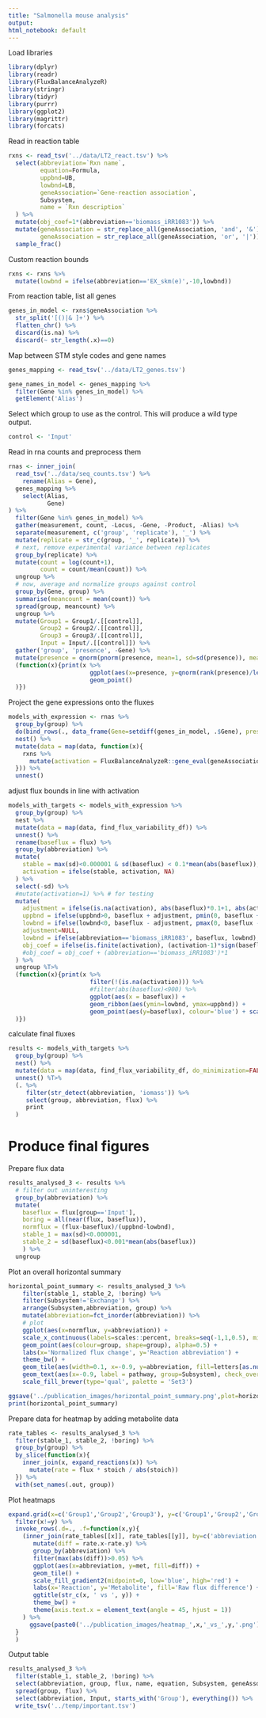 ```yaml
---
title: "Salmonella mouse analysis"
output:
html_notebook: default
---
```


Load libraries
```r
library(dplyr)
library(readr)
library(FluxBalanceAnalyzeR)
library(stringr)
library(tidyr)
library(purrr)
library(ggplot2)
library(magrittr)
library(forcats)
```

Read in reaction table
```r
rxns <- read_tsv('../data/LT2_react.tsv') %>%
  select(abbreviation=`Rxn name`,
         equation=Formula,
         uppbnd=UB,
         lowbnd=LB,
         geneAssociation=`Gene-reaction association`,
         Subsystem,
         name = `Rxn description`
  ) %>%
  mutate(obj_coef=1*(abbreviation=='biomass_iRR1083')) %>%
  mutate(geneAssociation = str_replace_all(geneAssociation, 'and', '&'),
         geneAssociation = str_replace_all(geneAssociation, 'or', '|')) %>%
  sample_frac()

```

Custom reaction bounds
```r
rxns <- rxns %>%
  mutate(lowbnd = ifelse(abbreviation=='EX_skm(e)',-10,lowbnd))
```

From reaction table, list all genes
```r
genes_in_model <- rxns$geneAssociation %>%
  str_split('[()|& ]+') %>%
  flatten_chr() %>%
  discard(is.na) %>%
  discard(~ str_length(.x)==0)
```

Map between STM style codes and gene names
```r
genes_mapping <- read_tsv('../data/LT2_genes.tsv')

gene_names_in_model <- genes_mapping %>%
  filter(Gene %in% genes_in_model) %>%
  getElement('Alias')
```

Select which group to use as the control. This will produce a wild type output.
```r
control <- 'Input'
```

Read in rna counts and preprocess them
```r
rnas <- inner_join(
  read_tsv('../data/seq_counts.tsv') %>%
    rename(Alias = Gene),
  genes_mapping %>%
    select(Alias,
           Gene)
) %>%
  filter(Gene %in% genes_in_model) %>%
  gather(measurement, count, -Locus, -Gene, -Product, -Alias) %>%
  separate(measurement, c('group', 'replicate'), '_') %>%
  mutate(replicate = str_c(group, '_', replicate)) %>%
  # next, remove experimental variance between replicates
  group_by(replicate) %>%
  mutate(count = log(count+1),
         count = count/mean(count)) %>%
  ungroup %>%
  # now, average and normalize groups against control
  group_by(Gene, group) %>%
  summarise(meancount = mean(count)) %>%
  spread(group, meancount) %>%
  ungroup %>%
  mutate(Group1 = Group1/.[[control]],
         Group2 = Group2/.[[control]],
         Group3 = Group3/.[[control]],
         Input = Input/.[[control]]) %>%
  gather('group', 'presence', -Gene) %>% 
  mutate(presence = qnorm(pnorm(presence, mean=1, sd=sd(presence)), mean=1, sd=0.2)) %T>%
  (function(x){print(x %>%
                       ggplot(aes(x=presence, y=qnorm(rank(presence)/length(presence)))) +
                       geom_point()
  )})
```

Project the gene expressions onto the fluxes
```r
models_with_expression <- rnas %>%
  group_by(group) %>%
  do(bind_rows(., data_frame(Gene=setdiff(genes_in_model, .$Gene), presence=NA, group=.$group[1]))) %>%
  nest() %>%
  mutate(data = map(data, function(x){
    rxns %>%
      mutate(activation = FluxBalanceAnalyzeR::gene_eval(geneAssociation, x$Gene, x$presence))
  })) %>%
  unnest()
```

adjust flux bounds in line with activation
```r
models_with_targets <- models_with_expression %>%
  group_by(group) %>%
  nest %>%
  mutate(data = map(data, find_flux_variability_df)) %>%
  unnest() %>%
  rename(baseflux = flux) %>%
  group_by(abbreviation) %>%
  mutate(
    stable = max(sd)<0.000001 & sd(baseflux) < 0.1*mean(abs(baseflux)),
    activation = ifelse(stable, activation, NA)
  ) %>%
  select(-sd) %>%
  #mutate(activation=1) %>% # for testing
  mutate(
    adjustment = ifelse(is.na(activation), abs(baseflux)*0.1+1, abs(activation-1)*abs(baseflux)*0.1+1),
    uppbnd = ifelse(uppbnd>0, baseflux + adjustment, pmin(0, baseflux + adjustment)),
    lowbnd = ifelse(lowbnd<0, baseflux - adjustment, pmax(0, baseflux - adjustment)),
    adjustment=NULL,
    lowbnd = ifelse(abbreviation=='biomass_iRR1083', baseflux, lowbnd),
    obj_coef = ifelse(is.finite(activation), (activation-1)*sign(baseflux), 0)
    #obj_coef = obj_coef + (abbreviation=='biomass_iRR1083')*1
  ) %>%
  ungroup %T>%
  (function(x){print(x %>%
                       filter(!(is.na(activation))) %>%
                       #filter(abs(baseflux)<900) %>%
                       ggplot(aes(x = baseflux)) + 
                       geom_ribbon(aes(ymin=lowbnd, ymax=uppbnd)) + 
                       geom_point(aes(y=baseflux), colour='blue') + scale_y_continuous(trans = scales::trans_new('cbrt', function(x){sign(x)*abs(x)^(1/3)}, function(x){x^3}))
  )})
```

calculate final fluxes
```r
results <- models_with_targets %>%
  group_by(group) %>%
  nest() %>%
  mutate(data = map(data, find_flux_variability_df, do_minimization=FALSE)) %>%
  unnest() %T>%
  (. %>%
     filter(str_detect(abbreviation, 'iomass')) %>%
     select(group, abbreviation, flux) %>% 
     print
  )
```

Produce final figures
=====================

Prepare flux data
```r
results_analysed_3 <- results %>%
  # filter out uninteresting
  group_by(abbreviation) %>%
  mutate(
    baseflux = flux[group=='Input'],
    boring = all(near(flux, baseflux)),
    normflux = (flux-baseflux)/(uppbnd-lowbnd),
    stable_1 = max(sd)<0.000001,
    stable_2 = sd(baseflux)<0.001*mean(abs(baseflux))
    ) %>%
  ungroup
```

Plot an overall horizontal summary
```r
horizontal_point_summary <- results_analysed_3 %>%
    filter(stable_1, stable_2, !boring) %>%
    filter(Subsystem!='Exchange') %>%
    arrange(Subsystem,abbreviation, group) %>%
    mutate(abbreviation=fct_inorder(abbreviation)) %>%
    # plot
    ggplot(aes(x=normflux, y=abbreviation)) + 
    scale_x_continuous(labels=scales::percent, breaks=seq(-1,1,0.5), minor_breaks=seq(-1,1,0.25), limits=c(-4,1), trans = scales::trans_new('cbrt', function(x){sign(x)*abs(x)^(1/3)}, function(x){x^3})) +
    geom_point(aes(colour=group, shape=group), alpha=0.5) +
    labs(x='Normalized flux change', y='Reaction abbreviation') +
    theme_bw() + 
    geom_tile(aes(width=0.1, x=-0.9, y=abbreviation, fill=letters[as.numeric(as.factor(Subsystem)) %% 8+1]), show.legend = FALSE, alpha=0.2) +
    geom_text(aes(x=-0.9, label = pathway, group=Subsystem), check_overlap=TRUE, data=(. %>% group_by(Subsystem) %>% mutate(pathway = ifelse(abbreviation==nth(abbreviation,round(n()/2)),Subsystem,NA))), hjust=1, alpha=0.5, size=2.5) +
    scale_fill_brewer(type='qual', palette = 'Set3')

ggsave('../publication_images/horizontal_point_summary.png',plot=horizontal_point_summary)
print(horizontal_point_summary)
```

Prepare data for heatmap by adding metabolite data
```r
rate_tables <- results_analysed_3 %>%
  filter(stable_1, stable_2, !boring) %>%
  group_by(group) %>%
  by_slice(function(x){
    inner_join(x, expand_reactions(x)) %>%
      mutate(rate = flux * stoich / abs(stoich))
  }) %>%
  with(set_names(.out, group))
```

Plot heatmaps
```r
expand.grid(x=c('Group1','Group2','Group3'), y=c('Group1','Group2','Group3','Input'), stringsAsFactors = FALSE) %>%
  filter(x!=y) %>%
  invoke_rows(.d=., .f=function(x,y){
    (inner_join(rate_tables[[x]], rate_tables[[y]], by=c('abbreviation', 'met')) %>%
       mutate(diff = rate.x-rate.y) %>%
       group_by(abbreviation) %>%
       filter(max(abs(diff))>0.05) %>%
       ggplot(aes(x=abbreviation, y=met, fill=diff)) + 
       geom_tile() +
       scale_fill_gradient2(midpoint=0, low='blue', high='red') + 
       labs(x='Reaction', y='Metabolite', fill='Raw flux difference') +
       ggtitle(str_c(x, ' vs ', y)) +
       theme_bw() + 
       theme(axis.text.x = element_text(angle = 45, hjust = 1))
    ) %>%
      ggsave(paste0('../publication_images/heatmap_',x,'_vs_',y,'.png'),.)
  }
  )
```

Output table
```r
results_analysed_3 %>%
  filter(stable_1, stable_2, !boring) %>%
  select(abbreviation, group, flux, name, equation, Subsystem, geneAssociation) %>%
  spread(group, flux) %>%
  select(abbreviation, Input, starts_with('Group'), everything()) %>%
  write_tsv('../temp/important.tsv')
```



